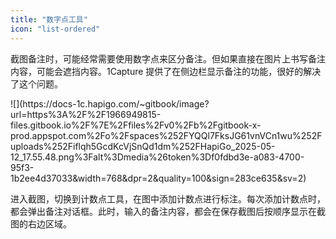 ```yaml
---
title: "数字点工具"
icon: "list-ordered"
---
```


截图备注时，可能经常需要使用数字点来区分备注。但如果直接在图片上书写备注内容，可能会遮挡内容。1Capture 提供了在侧边栏显示备注的功能，很好的解决了这个问题。
<Frame>
  ![](https://docs-1c.hapigo.com/~gitbook/image?url=https%3A%2F%2F1966949815-files.gitbook.io%2F%7E%2Ffiles%2Fv0%2Fb%2Fgitbook-x-prod.appspot.com%2Fo%2Fspaces%252FYQQl7FksJG61vnVCn1wu%252Fuploads%252Fiflqh5GcdKcVjSnQd1dm%252FHapiGo_2025-05-12_17.55.48.png%3Falt%3Dmedia%26token%3Df0fdbd3e-a083-4700-95f3-1b2ee4d37033&width=768&dpr=2&quality=100&sign=283ce635&sv=2) 
</Frame>

进入截图，切换到计数点工具，在图中添加计数点进行标注。每次添加计数点时，都会弹出备注对话框。此时，输入的备注内容，都会在保存截图后按顺序显示在截图的右边区域。